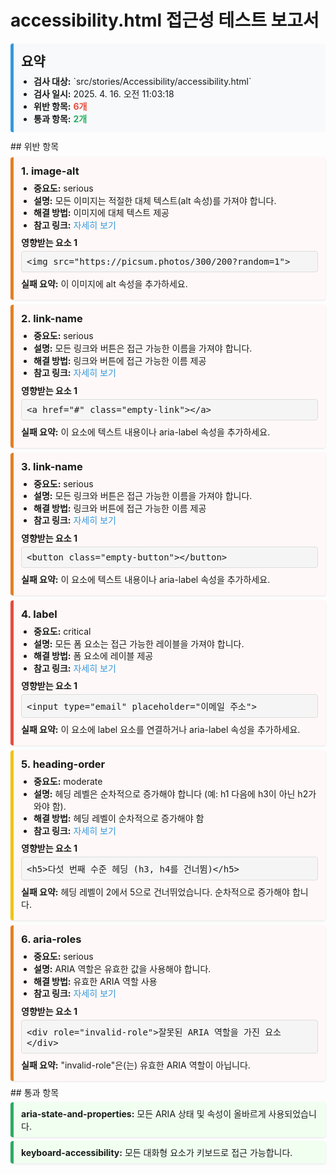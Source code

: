 # accessibility.html 접근성 테스트 보고서

<div style="background-color: #f8f9fa; padding: 12px; border-radius: 4px; margin: 12px 0; border-left: 5px solid #3498db;">
  <h2 style="margin: 0 0 8px 0;">요약</h2>
  <ul style="margin: 0; padding-left: 20px;">
    <li><strong>검사 대상:</strong> `src/stories/Accessibility/accessibility.html`</li>
    <li><strong>검사 일시:</strong> 2025. 4. 16. 오전 11:03:18</li>
    <li><strong>위반 항목:</strong> <span style="color: #e74c3c; font-weight: bold;">6개</span></li>
    <li><strong>통과 항목:</strong> <span style="color: #27ae60; font-weight: bold;">2개</span></li>
  </ul>
</div>
## 위반 항목
<div style="background-color: #fff8f8; border-left: 5px solid #e67e22; padding: 12px; margin: 8px 0; border-radius: 4px; box-shadow: 0 1px 3px rgba(0,0,0,0.1);">
  <h3 style="margin: 0 0 8px 0;">1. image-alt</h3>
  <ul style="margin: 0 0 8px 0; padding-left: 20px; line-height: 1.4;">
    <li><strong>중요도:</strong> serious</li>
    <li><strong>설명:</strong> 모든 이미지는 적절한 대체 텍스트(alt 속성)를 가져야 합니다.</li>
    <li><strong>해결 방법:</strong> 이미지에 대체 텍스트 제공</li>
    <li><strong>참고 링크:</strong> <a href="https://dequeuniversity.com/rules/axe/4.4/image-alt" target="_blank" style="color: #3498db; text-decoration: none;">자세히 보기</a></li>
  </ul>
  <h4 style="margin: 8px 0 4px 0;">영향받는 요소 1</h4>
  <div style="background-color: #f5f5f5; padding: 8px; border-radius: 4px; font-family: monospace; overflow-x: auto; border: 1px solid #ddd; margin: 4px 0 8px 0;">
    &lt;img src="https://picsum.photos/300/200?random=1"&gt;
  </div>
  <p style="margin: 4px 0;"><strong>실패 요약:</strong> 이 이미지에 alt 속성을 추가하세요.</p>
</div>
<div style="background-color: #fff8f8; border-left: 5px solid #e67e22; padding: 12px; margin: 8px 0; border-radius: 4px; box-shadow: 0 1px 3px rgba(0,0,0,0.1);">
  <h3 style="margin: 0 0 8px 0;">2. link-name</h3>
  <ul style="margin: 0 0 8px 0; padding-left: 20px; line-height: 1.4;">
    <li><strong>중요도:</strong> serious</li>
    <li><strong>설명:</strong> 모든 링크와 버튼은 접근 가능한 이름을 가져야 합니다.</li>
    <li><strong>해결 방법:</strong> 링크와 버튼에 접근 가능한 이름 제공</li>
    <li><strong>참고 링크:</strong> <a href="https://dequeuniversity.com/rules/axe/4.4/link-name" target="_blank" style="color: #3498db; text-decoration: none;">자세히 보기</a></li>
  </ul>
  <h4 style="margin: 8px 0 4px 0;">영향받는 요소 1</h4>
  <div style="background-color: #f5f5f5; padding: 8px; border-radius: 4px; font-family: monospace; overflow-x: auto; border: 1px solid #ddd; margin: 4px 0 8px 0;">
    &lt;a href="#" class="empty-link"&gt;&lt;/a&gt;
  </div>
  <p style="margin: 4px 0;"><strong>실패 요약:</strong> 이 요소에 텍스트 내용이나 aria-label 속성을 추가하세요.</p>
</div>
<div style="background-color: #fff8f8; border-left: 5px solid #e67e22; padding: 12px; margin: 8px 0; border-radius: 4px; box-shadow: 0 1px 3px rgba(0,0,0,0.1);">
  <h3 style="margin: 0 0 8px 0;">3. link-name</h3>
  <ul style="margin: 0 0 8px 0; padding-left: 20px; line-height: 1.4;">
    <li><strong>중요도:</strong> serious</li>
    <li><strong>설명:</strong> 모든 링크와 버튼은 접근 가능한 이름을 가져야 합니다.</li>
    <li><strong>해결 방법:</strong> 링크와 버튼에 접근 가능한 이름 제공</li>
    <li><strong>참고 링크:</strong> <a href="https://dequeuniversity.com/rules/axe/4.4/link-name" target="_blank" style="color: #3498db; text-decoration: none;">자세히 보기</a></li>
  </ul>
  <h4 style="margin: 8px 0 4px 0;">영향받는 요소 1</h4>
  <div style="background-color: #f5f5f5; padding: 8px; border-radius: 4px; font-family: monospace; overflow-x: auto; border: 1px solid #ddd; margin: 4px 0 8px 0;">
    &lt;button class="empty-button"&gt;&lt;/button&gt;
  </div>
  <p style="margin: 4px 0;"><strong>실패 요약:</strong> 이 요소에 텍스트 내용이나 aria-label 속성을 추가하세요.</p>
</div>
<div style="background-color: #fff8f8; border-left: 5px solid #e74c3c; padding: 12px; margin: 8px 0; border-radius: 4px; box-shadow: 0 1px 3px rgba(0,0,0,0.1);">
  <h3 style="margin: 0 0 8px 0;">4. label</h3>
  <ul style="margin: 0 0 8px 0; padding-left: 20px; line-height: 1.4;">
    <li><strong>중요도:</strong> critical</li>
    <li><strong>설명:</strong> 모든 폼 요소는 접근 가능한 레이블을 가져야 합니다.</li>
    <li><strong>해결 방법:</strong> 폼 요소에 레이블 제공</li>
    <li><strong>참고 링크:</strong> <a href="https://dequeuniversity.com/rules/axe/4.4/label" target="_blank" style="color: #3498db; text-decoration: none;">자세히 보기</a></li>
  </ul>
  <h4 style="margin: 8px 0 4px 0;">영향받는 요소 1</h4>
  <div style="background-color: #f5f5f5; padding: 8px; border-radius: 4px; font-family: monospace; overflow-x: auto; border: 1px solid #ddd; margin: 4px 0 8px 0;">
    &lt;input type="email" placeholder="이메일 주소"&gt;
  </div>
  <p style="margin: 4px 0;"><strong>실패 요약:</strong> 이 요소에 label 요소를 연결하거나 aria-label 속성을 추가하세요.</p>
</div>
<div style="background-color: #fff8f8; border-left: 5px solid #f1c40f; padding: 12px; margin: 8px 0; border-radius: 4px; box-shadow: 0 1px 3px rgba(0,0,0,0.1);">
  <h3 style="margin: 0 0 8px 0;">5. heading-order</h3>
  <ul style="margin: 0 0 8px 0; padding-left: 20px; line-height: 1.4;">
    <li><strong>중요도:</strong> moderate</li>
    <li><strong>설명:</strong> 헤딩 레벨은 순차적으로 증가해야 합니다 (예: h1 다음에 h3이 아닌 h2가 와야 함).</li>
    <li><strong>해결 방법:</strong> 헤딩 레벨이 순차적으로 증가해야 함</li>
    <li><strong>참고 링크:</strong> <a href="https://dequeuniversity.com/rules/axe/4.4/heading-order" target="_blank" style="color: #3498db; text-decoration: none;">자세히 보기</a></li>
  </ul>
  <h4 style="margin: 8px 0 4px 0;">영향받는 요소 1</h4>
  <div style="background-color: #f5f5f5; padding: 8px; border-radius: 4px; font-family: monospace; overflow-x: auto; border: 1px solid #ddd; margin: 4px 0 8px 0;">
    &lt;h5&gt;다섯 번째 수준 헤딩 (h3, h4를 건너뜀)&lt;/h5&gt;
  </div>
  <p style="margin: 4px 0;"><strong>실패 요약:</strong> 헤딩 레벨이 2에서 5으로 건너뛰었습니다. 순차적으로 증가해야 합니다.</p>
</div>
<div style="background-color: #fff8f8; border-left: 5px solid #e67e22; padding: 12px; margin: 8px 0; border-radius: 4px; box-shadow: 0 1px 3px rgba(0,0,0,0.1);">
  <h3 style="margin: 0 0 8px 0;">6. aria-roles</h3>
  <ul style="margin: 0 0 8px 0; padding-left: 20px; line-height: 1.4;">
    <li><strong>중요도:</strong> serious</li>
    <li><strong>설명:</strong> ARIA 역할은 유효한 값을 사용해야 합니다.</li>
    <li><strong>해결 방법:</strong> 유효한 ARIA 역할 사용</li>
    <li><strong>참고 링크:</strong> <a href="https://dequeuniversity.com/rules/axe/4.4/aria-roles" target="_blank" style="color: #3498db; text-decoration: none;">자세히 보기</a></li>
  </ul>
  <h4 style="margin: 8px 0 4px 0;">영향받는 요소 1</h4>
  <div style="background-color: #f5f5f5; padding: 8px; border-radius: 4px; font-family: monospace; overflow-x: auto; border: 1px solid #ddd; margin: 4px 0 8px 0;">
    &lt;div role="invalid-role"&gt;잘못된 ARIA 역할을 가진 요소&lt;/div&gt;
  </div>
  <p style="margin: 4px 0;"><strong>실패 요약:</strong> "invalid-role"은(는) 유효한 ARIA 역할이 아닙니다.</p>
</div>
## 통과 항목
<div style="background-color: #f1fff1; border-left: 5px solid #27ae60; padding: 8px 12px; margin: 6px 0; border-radius: 4px; box-shadow: 0 1px 3px rgba(0,0,0,0.1);">
  <p style="margin: 0;"><strong>aria-state-and-properties:</strong> 모든 ARIA 상태 및 속성이 올바르게 사용되었습니다.</p>
</div>
<div style="background-color: #f1fff1; border-left: 5px solid #27ae60; padding: 8px 12px; margin: 6px 0; border-radius: 4px; box-shadow: 0 1px 3px rgba(0,0,0,0.1);">
  <p style="margin: 0;"><strong>keyboard-accessibility:</strong> 모든 대화형 요소가 키보드로 접근 가능합니다.</p>
</div>
